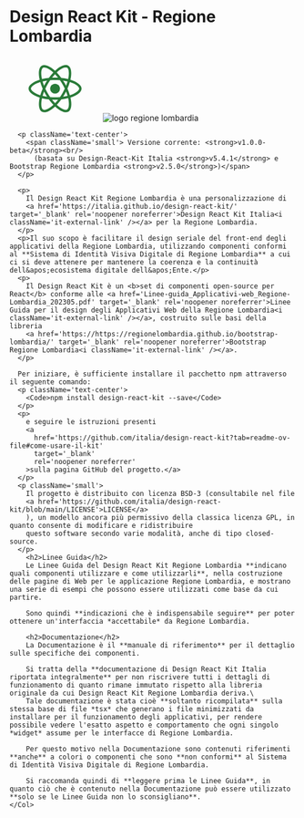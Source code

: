 
<Meta title='Linee Guida/Welcome' />

<Container>
  <Row className='justify-content-md-center'>
    <Col md={10} className='my-4'>
      <h1 className='text-center fw-semibold'>Design React Kit - Regione Lombardia</h1>
      <Col className='mx-auto text-center'>
        <svg id='Layer_2_1_' xmlns='http://www.w3.org/2000/svg' viewBox='0 0 841.9 595.3' width='160px'>
          <g fill='#297A38'>
            <path d='M666.3,296.5c0-32.5-40.7-63.3-103.1-82.4c14.4-63.6,8-114.2-20.2-130.4c-6.5-3.8-14.1-5.6-22.4-5.6v22.3 c4.6,0,8.3,0.9,11.4,2.6c13.6,7.8,19.5,37.5,14.9,75.7c-1.1,9.4-2.9,19.3-5.1,29.4c-19.6-4.8-41-8.5-63.5-10.9 c-13.5-18.5-27.5-35.3-41.6-50c32.6-30.3,63.2-46.9,84-46.9l0-22.3c0,0,0,0,0,0c-27.5,0-63.5,19.6-99.9,53.6 c-36.4-33.8-72.4-53.2-99.9-53.2v22.3c20.7,0,51.4,16.5,84,46.6c-14,14.7-28,31.4-41.3,49.9c-22.6,2.4-44,6.1-63.6,11 c-2.3-10-4-19.7-5.2-29c-4.7-38.2,1.1-67.9,14.6-75.8c3-1.8,6.9-2.6,11.5-2.6l0-22.3c0,0,0,0,0,0c-8.4,0-16,1.8-22.6,5.6 c-28.1,16.2-34.4,66.7-19.9,130.1c-62.2,19.2-102.7,49.9-102.7,82.3c0,32.5,40.7,63.3,103.1,82.4c-14.4,63.6-8,114.2,20.2,130.4 c6.5,3.8,14.1,5.6,22.5,5.6c27.5,0,63.5-19.6,99.9-53.6c36.4,33.8,72.4,53.2,99.9,53.2c8.4,0,16-1.8,22.6-5.6 c28.1-16.2,34.4-66.7,19.9-130.1C625.8,359.7,666.3,328.9,666.3,296.5z M536.1,229.8c-3.7,12.9-8.3,26.2-13.5,39.5 c-4.1-8-8.4-16-13.1-24c-4.6-8-9.5-15.8-14.4-23.4C509.3,224,523,226.6,536.1,229.8z M490.3,336.3c-7.8,13.5-15.8,26.3-24.1,38.2 c-14.9,1.3-30,2-45.2,2c-15.1,0-30.2-0.7-45-1.9c-8.3-11.9-16.4-24.6-24.2-38c-7.6-13.1-14.5-26.4-20.8-39.8 c6.2-13.4,13.2-26.8,20.7-39.9c7.8-13.5,15.8-26.3,24.1-38.2c14.9-1.3,30-2,45.2-2c15.1,0,30.2,0.7,45,1.9 c8.3,11.9,16.4,24.6,24.2,38c7.6,13.1,14.5,26.4,20.8,39.8C504.7,309.8,497.8,323.2,490.3,336.3z M522.6,323.3 c5.4,13.4,10,26.8,13.8,39.8c-13.1,3.2-26.9,5.9-41.2,8c4.9-7.7,9.8-15.6,14.4-23.7C514.2,339.4,518.5,331.3,522.6,323.3z M421.2,430c-9.3-9.6-18.6-20.3-27.8-32c9,0.4,18.2,0.7,27.5,0.7c9.4,0,18.7-0.2,27.8-0.7C439.7,409.7,430.4,420.4,421.2,430z M346.8,371.1c-14.2-2.1-27.9-4.7-41-7.9c3.7-12.9,8.3-26.2,13.5-39.5c4.1,8,8.4,16,13.1,24C337.1,355.7,341.9,363.5,346.8,371.1z M420.7,163c9.3,9.6,18.6,20.3,27.8,32c-9-0.4-18.2-0.7-27.5-0.7c-9.4,0-18.7,0.2-27.8,0.7C402.2,183.3,411.5,172.6,420.7,163z M346.7,221.9c-4.9,7.7-9.8,15.6-14.4,23.7c-4.6,8-8.9,16-13,24c-5.4-13.4-10-26.8-13.8-39.8C318.6,226.7,332.4,224,346.7,221.9z M256.2,347.1c-35.4-15.1-58.3-34.9-58.3-50.6c0-15.7,22.9-35.6,58.3-50.6c8.6-3.7,18-7,27.7-10.1c5.7,19.6,13.2,40,22.5,60.9 c-9.2,20.8-16.6,41.1-22.2,60.6C274.3,354.2,264.9,350.8,256.2,347.1z M310,490c-13.6-7.8-19.5-37.5-14.9-75.7 c1.1-9.4,2.9-19.3,5.1-29.4c19.6,4.8,41,8.5,63.5,10.9c13.5,18.5,27.5,35.3,41.6,50c-32.6,30.3-63.2,46.9-84,46.9 C316.8,492.6,313,491.7,310,490z M547.2,413.8c4.7,38.2-1.1,67.9-14.6,75.8c-3,1.8-6.9,2.6-11.5,2.6c-20.7,0-51.4-16.5-84-46.6 c14-14.7,28-31.4,41.3-49.9c22.6-2.4,44-6.1,63.6-11C544.3,394.8,546.1,404.5,547.2,413.8z M585.7,347.1c-8.6,3.7-18,7-27.7,10.1 c-5.7-19.6-13.2-40-22.5-60.9c9.2-20.8,16.6-41.1,22.2-60.6c9.9,3.1,19.3,6.5,28.1,10.2c35.4,15.1,58.3,34.9,58.3,50.6 C644,312.2,621.1,332.1,585.7,347.1z' />
            <polygon points='320.8,78.4 320.8,78.4 320.8,78.4' />
            <circle cx='420.9' cy='296.5' r='45.7' />
            <polygon points='520.5,78.1 520.5,78.1 520.5,78.1' />
          </g>
        </svg>
      <img style={{height:"85px"}} src="img/Regione-Lombardia-Stemma.png"
        alt="logo regione lombardia" className="it25-header-logo"/>
      </Col>

      <p className='text-center'>
        <span className='small'> Versione corrente: <strong>v1.0.0-beta</strong><br/>
          (basata su Design-React-Kit Italia <strong>v5.4.1</strong> e Bootstrap Regione Lombardia <strong>v2.5.0</strong>)</span>
      </p>

      <p>
        Il Design React Kit Regione Lombardia è una personalizzazione di
        <a href='https://italia.github.io/design-react-kit/' target='_blank' rel='noopener noreferrer'>Design React Kit Italia<i className='it-external-link' /></a> per la Regione Lombardia.
      </p>
      <p>Il suo scopo è facilitare il design seriale del front-end degli applicativi della Regione Lombardia, utilizzando componenti conformi al **Sistema di Identità Visiva Digitale di Regione Lombardia** a cui ci si deve attenere per mantenere la coerenza e la continuità dell&apos;ecosistema digitale dell&apos;Ente.</p>
      <p>
        Il Design React Kit è un <b>set di componenti open-source per React</b> conforme alle <a href='Linee-guida_Applicativi-web_Regione-Lombardia_202305.pdf' target='_blank' rel='noopener noreferrer'>Linee Guida per il design degli Applicativi Web della Regione Lombardia<i className='it-external-link' /></a>, costruito sulle basi della libreria
        <a href='https://https://regionelombardia.github.io/bootstrap-lombardia/' target='_blank' rel='noopener noreferrer'>Bootstrap Regione Lombardia<i className='it-external-link' /></a>.
      </p>

      Per iniziare, è sufficiente installare il pacchetto npm attraverso il seguente comando:
      <p className='text-center'>
        <Code>npm install design-react-kit --save</Code>
      </p>
      <p>
        e seguire le istruzioni presenti
        <a
          href='https://github.com/italia/design-react-kit?tab=readme-ov-file#come-usare-il-kit'
          target='_blank'
          rel='noopener noreferrer'
        >sulla pagina GitHub del progetto.</a>
      </p>
      <p className='small'>
        Il progetto è distribuito con licenza BSD-3 (consultabile nel file
        <a href='https://github.com/italia/design-react-kit/blob/main/LICENSE'>LICENSE</a>
        ), un modello ancora più permissivo della classica licenza GPL, in quanto consente di modificare e ridistribuire
        questo software secondo varie modalità, anche di tipo closed-source.
      </p>
        <h2>Linee Guida</h2>
        Le Linee Guida del Design React Kit Regione Lombardia **indicano quali componenti utilizzare e come utilizzarli**, nella costruzione delle pagine di Web per le applicazione Regione Lombardia, e mostrano una serie di esempi che possono essere utilizzati come base da cui partire.

        Sono quindi **indicazioni che è indispensabile seguire** per poter ottenere un'interfaccia *accettabile* da Regione Lombardia.

        <h2>Documentazione</h2>
        La Documentazione è il **manuale di riferimento** per il dettaglio sulle specifiche dei componenti.

        Si tratta della **documentazione di Design React Kit Italia riportata integralmente** per non riscrivere tutti i dettagli di funzionamento di quanto rimane immutato rispetto alla libreria originale da cui Design React Kit Regione Lombardia deriva.\
        Tale documentazione è stata cioè **soltanto ricompilata** sulla stessa base di file *tsx* che generano i file minimizzati da installare per il funzionamento degli applicativi, per rendere possibile vedere l'esatto aspetto e comportamento che ogni singolo *widget* assume per le interfacce di Regione Lombardia.

        Per questo motivo nella Documentazione sono contenuti riferimenti **anche** a colori o componenti che sono **non conformi** al Sistema di Identità Visiva Digitale di Regione Lombardia.

        Si raccomanda quindi di **leggere prima le Linee Guida**, in quanto ciò che è contenuto nella Documentazione può essere utilizzato **solo se le Linee Guida non lo sconsigliano**.
    </Col>
  </Row>
</Container>
